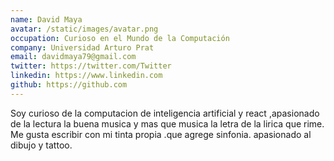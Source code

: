 ```yaml
---
name: David Maya
avatar: /static/images/avatar.png
occupation: Curioso en el Mundo de la Computación
company: Universidad Arturo Prat
email: davidmaya79@gmail.com
twitter: https://twitter.com/Twitter
linkedin: https://www.linkedin.com
github: https://github.com
---
```

Soy curioso de la computacion de inteligencia artificial y react ,apasionado de la lectura la buena musica y mas que musica la letra de la lirica que rime. Me gusta escribir con mi tinta propia .que agrege sinfonia.
apasionado al dibujo y tattoo.


